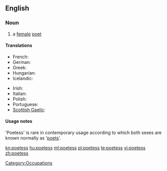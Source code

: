 ==English==
{{wikipedia}}

===Noun===
{{en-noun|es}}

# {{dated}} a [[female]] [[poet]]

====Translations====
{{trans-top|female poet}}
* French: {{t+|fr|poétesse|f}}
* German: {{t|de|Dichterin|f}}
* Greek: {{t+|el|ποιήτρια|f|tr=poiítria}}
* Hungarian: {{t+|hu|költőnő}}
* Icelandic: {{t-|is|skáldkona|f}}
{{trans-mid}}
* Irish: {{t|ga|banfhile|m}}
* Italian: {{t+|it|poetessa|f}}
* Polish: {{t+|pl|poetka|f}}
* Portuguese: {{t+|pt|poetisa|f}}
* [[Scottish Gaelic]]: {{t-|gd|bana-bhàrd|f|xs=Scottish Gaelic}}
{{trans-bottom}}

====Usage notes====
'Poetess' is rare in contemporary usage according to which both sexes are known normally as '[[poet]]s'.

[[Category:Occupations]]

[[kn:poetess]]
[[hu:poetess]]
[[ml:poetess]]
[[pl:poetess]]
[[te:poetess]]
[[vi:poetess]]
[[zh:poetess]]